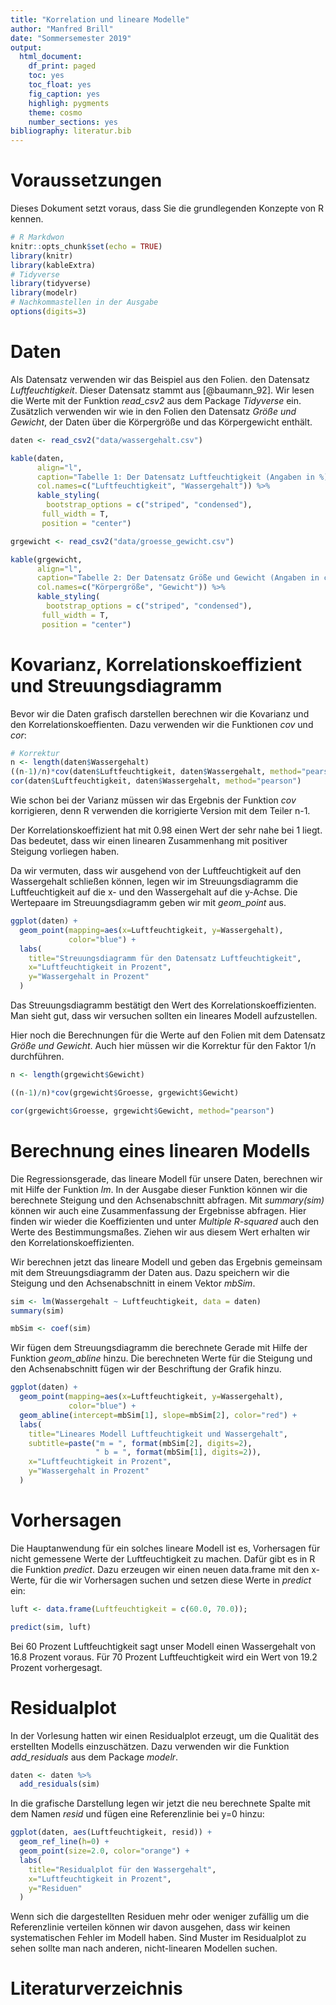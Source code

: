 ```yaml
---
title: "Korrelation und lineare Modelle"
author: "Manfred Brill"
date: "Sommersemester 2019"
output:
  html_document:
    df_print: paged
    toc: yes
    toc_float: yes
    fig_caption: yes
    highligh: pygments
    theme: cosmo
    number_sections: yes
bibliography: literatur.bib 
---
```


# Voraussetzungen
Dieses Dokument setzt voraus, dass Sie die grundlegenden Konzepte von R kennen. 

```r
# R Markdwon
knitr::opts_chunk$set(echo = TRUE)
library(knitr)
library(kableExtra)
# Tidyverse
library(tidyverse)
library(modelr)
# Nachkommastellen in der Ausgabe
options(digits=3)
```

# Daten
Als Datensatz verwenden wir das Beispiel aus den Folien.  den Datensatz *Luftfeuchtigkeit*. Dieser Datensatz stammt aus [@baumann_92]. Wir lesen die Werte mit der Funktion *read_csv2* aus dem Package *Tidyverse* ein. Zusätzlich verwenden
wir wie in den Folien den Datensatz *Größe und Gewicht*, der Daten über die Körpergröße und das Körpergewicht enthält.

```r
daten <- read_csv2("data/wassergehalt.csv")

kable(daten,
      align="l",
      caption="Tabelle 1: Der Datensatz Luftfeuchtigkeit (Angaben in %)",
      col.names=c("Luftfeuchtigkeit", "Wassergehalt")) %>%
      kable_styling(
        bootstrap_options = c("striped", "condensed"), 
       full_width = T, 
       position = "center")

grgewicht <- read_csv2("data/groesse_gewicht.csv")

kable(grgewicht,
      align="l",
      caption="Tabelle 2: Der Datensatz Größe und Gewicht (Angaben in cm bzw. kg)",
      col.names=c("Körpergröße", "Gewicht")) %>%
      kable_styling(
        bootstrap_options = c("striped", "condensed"), 
       full_width = T, 
       position = "center")
```

# Kovarianz, Korrelationskoeffizient und Streuungsdiagramm
Bevor wir die Daten grafisch darstellen berechnen wir die Kovarianz und den Korrelationskoeffienten. Dazu verwenden wir die
Funktionen *cov* und *cor*:

```r
# Korrektur
n <- length(daten$Wassergehalt)
((n-1)/n)*cov(daten$Luftfeuchtigkeit, daten$Wassergehalt, method="pearson")
cor(daten$Luftfeuchtigkeit, daten$Wassergehalt, method="pearson")
```

Wie schon bei der Varianz müssen wir das Ergebnis der Funktion *cov* korrigieren, denn R verwenden die korrigierte Version mit
dem Teiler n-1.

Der Korrelationskoeffizient hat mit 0.98 einen Wert der sehr nahe bei 1 liegt. Das bedeutet, dass wir einen linearen Zusammenhang mit positiver Steigung vorliegen haben.

Da wir vermuten, dass wir ausgehend von der Luftfeuchtigkeit auf den Wassergehalt schließen können, legen wir im Streuungsdiagramm die Luftfeuchtigkeit 
auf die x- und den Wassergehalt auf die y-Achse.
Die Wertepaare
im Streuungsdiagramm geben wir mit *geom_point* aus.

```r
ggplot(daten) +
  geom_point(mapping=aes(x=Luftfeuchtigkeit, y=Wassergehalt), 
             color="blue") +
  labs(
    title="Streuungsdiagramm für den Datensatz Luftfeuchtigkeit", 
    x="Luftfeuchtigkeit in Prozent", 
    y="Wassergehalt in Prozent"
  ) 

```

Das Streuungsdiagramm bestätigt den Wert des Korrelationskoeffizienten. Man sieht gut, dass wir versuchen sollten ein lineares Modell aufzustellen.

Hier noch die Berechnungen für die Werte auf den Folien
mit dem Datensatz *Größe und Gewicht*. Auch hier müssen wir
die Korrektur für den Faktor 1/n durchführen.

```r
n <- length(grgewicht$Gewicht)

((n-1)/n)*cov(grgewicht$Groesse, grgewicht$Gewicht)

cor(grgewicht$Groesse, grgewicht$Gewicht, method="pearson")
```

# Berechnung eines linearen Modells
Die Regressionsgerade, das lineare Modell für unsere Daten, berechnen wir mit Hilfe der Funktion *lm*. In der Ausgabe dieser Funktion können wir die berechnete Steigung und den Achsenabschnitt abfragen. Mit *summary(sim)*
können wir auch eine Zusammenfassung der Ergebnisse abfragen. Hier finden wir
wieder die Koeffizienten und unter *Multiple R-squared* auch den Werte des Bestimmungsmaßes. Ziehen wir aus diesem Wert erhalten wir den Korrelationskoeffizienten.

Wir berechnen jetzt das lineare Modell und geben das Ergebnis gemeinsam
mit dem Streuungsdiagramm der Daten aus. Dazu speichern wir die Steigung und
den Achsenabschnitt in einem Vektor *mbSim*. 


```r
sim <- lm(Wassergehalt ~ Luftfeuchtigkeit, data = daten)
summary(sim)

mbSim <- coef(sim)
```

Wir fügen dem Streuungsdiagramm die berechnete Gerade mit Hilfe der Funktion
*geom_abline* hinzu. Die berechneten Werte für die Steigung und den Achsenabschnitt fügen wir der Beschriftung der Grafik hinzu.

```r
ggplot(daten) +
  geom_point(mapping=aes(x=Luftfeuchtigkeit, y=Wassergehalt), 
             color="blue") +
  geom_abline(intercept=mbSim[1], slope=mbSim[2], color="red") +
  labs(
    title="Lineares Modell Luftfeuchtigkeit und Wassergehalt", 
    subtitle=paste("m = ", format(mbSim[2], digits=2), 
                   " b = ", format(mbSim[1], digits=2)),
    x="Luftfeuchtigkeit in Prozent", 
    y="Wassergehalt in Prozent"
  ) 
```

# Vorhersagen
Die Hauptanwendung für ein solches lineare Modell ist es, Vorhersagen für nicht gemessene Werte der Luftfeuchtigkeit zu machen. Dafür gibt es in R
die Funktion *predict*. Dazu erzeugen wir einen neuen data.frame mit den x-Werte, für die wir Vorhersagen suchen und setzen diese Werte in *predict* ein:

```r
luft <- data.frame(Luftfeuchtigkeit = c(60.0, 70.0)); 

predict(sim, luft)
```

Bei 60 Prozent Luftfeuchtigkeit sagt unser Modell einen Wassergehalt von 16.8 Prozent voraus. Für 70 Prozent Luftfeuchtigkeit wird ein Wert von 19.2 Prozent vorhergesagt.


# Residualplot

In der Vorlesung hatten wir einen Residualplot erzeugt, um die Qualität des erstellten Modells einzuschätzen. Dazu verwenden wir die Funktion 
*add_residuals* aus dem Package *modelr*.

```r
daten <- daten %>%
  add_residuals(sim)
```

In die grafische Darstellung legen wir jetzt die neu berechnete Spalte
mit dem Namen *resid* und fügen eine Referenzlinie bei y=0 hinzu:

```r
ggplot(daten, aes(Luftfeuchtigkeit, resid)) + 
  geom_ref_line(h=0) + 
  geom_point(size=2.0, color="orange") +
  labs(
    title="Residualplot für den Wassergehalt", 
    x="Luftfeuchtigkeit in Prozent", 
    y="Residuen"
  ) 
```

Wenn sich die dargestellten Residuen mehr oder weniger zufällig um die Referenzlinie verteilen können wir davon ausgehen, dass wir keinen systematischen Fehler im Modell haben. Sind Muster im Residualplot zu sehen sollte man nach anderen, nicht-linearen Modellen suchen.

# Literaturverzeichnis